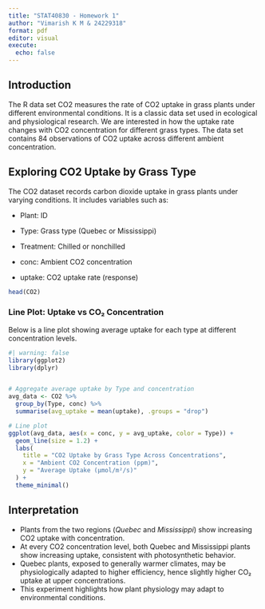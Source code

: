 ```yaml
---
title: "STAT40830 - Homework 1"
author: "Vimarish K M & 24229318"
format: pdf
editor: visual
execute: 
  echo: false
---
```


## Introduction

The R data set CO2 measures the rate of CO2 uptake in grass plants under different environmental conditions. It is a classic data set used in ecological and physiological research. We are interested in how the uptake rate changes with CO2 concentration for different grass types. The data set contains 84 observations of CO2 uptake across different ambient concentration.

## Exploring CO2 Uptake by Grass Type

The CO2 dataset records carbon dioxide uptake in grass plants under varying conditions. It includes variables such as:

-   Plant: ID

-   Type: Grass type (Quebec or Mississippi)

-   Treatment: Chilled or nonchilled

-   conc: Ambient CO2 concentration

-   uptake: CO2 uptake rate (response)

```r
head(CO2)
```

### Line Plot: Uptake vs CO₂ Concentration

Below is a line plot showing average uptake for each type at different concentration levels.

```r
#| warning: false
library(ggplot2)
library(dplyr)


# Aggregate average uptake by Type and concentration
avg_data <- CO2 %>%
  group_by(Type, conc) %>%
  summarise(avg_uptake = mean(uptake), .groups = "drop")

# Line plot
ggplot(avg_data, aes(x = conc, y = avg_uptake, color = Type)) +
  geom_line(size = 1.2) +
  labs(
    title = "CO2 Uptake by Grass Type Across Concentrations",
    x = "Ambient CO2 Concentration (ppm)",
    y = "Average Uptake (μmol/m²/s)"
  ) +
  theme_minimal()
```

## **Interpretation**

-   Plants from the two regions (*Quebec* and *Mississippi*) show increasing CO2 uptake with concentration.
-   At every CO2 concentration level, both Quebec and Mississippi plants show increasing uptake, consistent with photosynthetic behavior.
-   Quebec plants, exposed to generally warmer climates, may be physiologically adapted to higher efficiency, hence slightly higher CO₂ uptake at upper concentrations.
-   This experiment highlights how plant physiology may adapt to environmental conditions.
